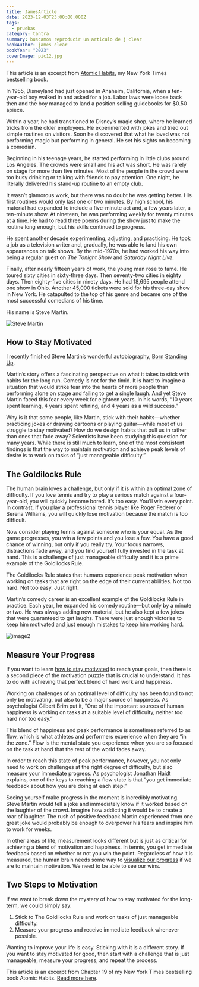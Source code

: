 ```yaml
---
title: JamesArticle
date: 2023-12-03T23:00:00.000Z
tags:
  - pruebas
category: tantra
summary: buscamos reproducir un articulo de j clear
bookAuthor: james clear
bookYear: "2023"
coverImage: pic12.jpg
---
```


This article is an excerpt from [Atomic Habits](https://jamesclear.com/atomic-habits), my New York Times bestselling book.

In 1955, Disneyland had just opened in Anaheim, California, when a ten-year-old boy walked in and asked for a job. Labor laws were loose back then and the boy managed to land a position selling guidebooks for $0.50 apiece.

Within a year, he had transitioned to Disney’s magic shop, where he learned tricks from the older employees. He experimented with jokes and tried out simple routines on visitors. Soon he discovered that what he loved was not performing magic but performing in general. He set his sights on becoming a comedian.

Beginning in his teenage years, he started performing in little clubs around Los Angeles. The crowds were small and his act was short. He was rarely on stage for more than five minutes. Most of the people in the crowd were too busy drinking or talking with friends to pay attention. One night, he literally delivered his stand-up routine to an empty club.

It wasn’t glamorous work, but there was no doubt he was getting better. His first routines would only last one or two minutes. By high school, his material had expanded to include a five-minute act and, a few years later, a ten-minute show. At nineteen, he was performing weekly for twenty minutes at a time. He had to read three poems during the show just to make the routine long enough, but his skills continued to progress.

He spent another decade experimenting, adjusting, and practicing. He took a job as a television writer and, gradually, he was able to land his own appearances on talk shows. By the mid-1970s, he had worked his way into being a regular guest on *The Tonight Show* and *Saturday Night Live*.

Finally, after nearly fifteen years of work, the young man rose to fame. He toured sixty cities in sixty-three days. Then seventy-two cities in eighty days. Then eighty-five cities in ninety days. He had 18,695 people attend one show in Ohio. Another 45,000 tickets were sold for his three-day show in New York. He catapulted to the top of his genre and became one of the most successful comedians of his time.

His name is Steve Martin.

![Steve Martin](https://jamesclear.com/wp-content/uploads/2016/06/steve-martin.jpg "a title")

## How to Stay Motivated

I recently finished Steve Martin’s wonderful autobiography, [Born Standing Up](https://jamesclear.com/book/born-standing-up).

Martin’s story offers a fascinating perspective on what it takes to stick with habits for the long run. Comedy is not for the timid. It is hard to imagine a situation that would strike fear into the hearts of more people than performing alone on stage and failing to get a single laugh. And yet Steve Martin faced this fear every week for eighteen years. In his words, “10 years spent learning, 4 years spent refining, and 4 years as a wild success.”

Why is it that some people, like Martin, stick with their habits—whether practicing jokes or drawing cartoons or playing guitar—while most of us struggle to stay motivated? How do we design habits that pull us in rather than ones that fade away? Scientists have been studying this question for many years. While there is still much to learn, one of the most consistent findings is that the way to maintain motivation and achieve peak levels of desire is to work on tasks of “just manageable difficulty.”

## The Goldilocks Rule

The human brain loves a challenge, but only if it is within an optimal zone of difficulty. If you love tennis and try to play a serious match against a four-year-old, you will quickly become bored. It’s too easy. You’ll win every point. In contrast, if you play a professional tennis player like Roger Federer or Serena Williams, you will quickly lose motivation because the match is too difficult.

Now consider playing tennis against someone who is your equal. As the game progresses, you win a few points and you lose a few. You have a good chance of winning, but only if you really try. Your focus narrows, distractions fade away, and you find yourself fully invested in the task at hand. This is a challenge of just manageable difficulty and it is a prime example of the Goldilocks Rule.

The Goldilocks Rule states that humans experience peak motivation when working on tasks that are right on the edge of their current abilities. Not too hard. Not too easy. Just right.

Martin’s comedy career is an excellent example of the Goldilocks Rule in practice. Each year, he expanded his comedy routine—but only by a minute or two. He was always adding new material, but he also kept a few jokes that were guaranteed to get laughs. There were just enough victories to keep him motivated and just enough mistakes to keep him working hard.

![image2](https://jamesclear.com/wp-content/uploads/2016/06/goldilocks-rule-700x400.jpg "a title")

## Measure Your Progress

If you want to learn [how to stay motivated](https://jamesclear.com/motivation) to reach your goals, then there is a second piece of the motivation puzzle that is crucial to understand. It has to do with achieving that perfect blend of hard work and happiness.

Working on challenges of an optimal level of difficulty has been found to not only be motivating, but also to be a major source of happiness. As psychologist Gilbert Brim put it, “One of the important sources of human happiness is working on tasks at a suitable level of difficulty, neither too hard nor too easy.”

This blend of happiness and peak performance is sometimes referred to as flow, which is what athletes and performers experience when they are “in the zone.” Flow is the mental state you experience when you are so focused on the task at hand that the rest of the world fades away.

In order to reach this state of peak performance, however, you not only need to work on challenges at the right degree of difficulty, but also measure your immediate progress. As psychologist Jonathan Haidt explains, one of the keys to reaching a flow state is that “you get immediate feedback about how you are doing at each step.”

Seeing yourself make progress in the moment is incredibly motivating. Steve Martin would tell a joke and immediately know if it worked based on the laughter of the crowd. Imagine how addicting it would be to create a roar of laughter. The rush of positive feedback Martin experienced from one great joke would probably be enough to overpower his fears and inspire him to work for weeks.

In other areas of life, measurement looks different but is just as critical for achieving a blend of motivation and happiness. In tennis, you get immediate feedback based on whether or not you win the point. Regardless of how it is measured, the human brain needs some way to [visualize our progress](https://jamesclear.com/paper-clips) if we are to maintain motivation. We need to be able to see our wins.

## Two Steps to Motivation

If we want to break down the mystery of how to stay motivated for the long-term, we could simply say:

1. Stick to The Goldilocks Rule and work on tasks of just manageable difficulty.
2. Measure your progress and receive immediate feedback whenever possible.

Wanting to improve your life is easy. Sticking with it is a different story. If you want to stay motivated for good, then start with a challenge that is just manageable, measure your progress, and repeat the process.

This article is an excerpt from Chapter 19 of my New York Times bestselling book Atomic Habits. [Read more here](https://jamesclear.com/atomic-habits).
